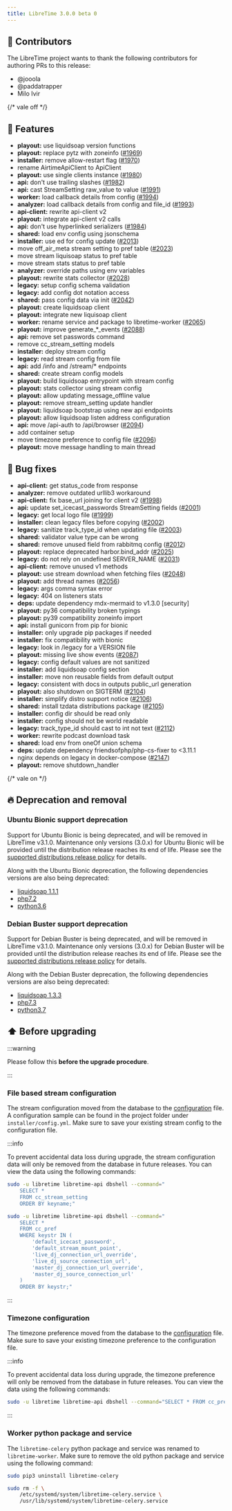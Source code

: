 ```yaml
---
title: LibreTime 3.0.0 beta 0
---
```



<ReleaseHead date="2022-09-16" version="3.0.0-beta.0" />

## :sparkling_heart: Contributors

The LibreTime project wants to thank the following contributors for authoring PRs to this release:

- @jooola
- @paddatrapper
- Milo Ivir

{/* vale off */}

## :rocket: Features

- **playout:** use liquidsoap version functions
- **playout:** replace pytz with zoneinfo ([#1969](https://github.com/libretime/libretime/issues/1969))
- **installer:** remove allow-restart flag ([#1970](https://github.com/libretime/libretime/issues/1970))
- rename AirtimeApiClient to ApiClient
- **playout:** use single clients instance ([#1980](https://github.com/libretime/libretime/issues/1980))
- **api:** don't use trailing slashes ([#1982](https://github.com/libretime/libretime/issues/1982))
- **api:** cast StreamSetting raw_value to value ([#1991](https://github.com/libretime/libretime/issues/1991))
- **worker:** load callback details from config ([#1994](https://github.com/libretime/libretime/issues/1994))
- **analyzer:** load callback details from config and file_id ([#1993](https://github.com/libretime/libretime/issues/1993))
- **api-client:** rewrite api-client v2
- **playout:** integrate api-client v2 calls
- **api:** don't use hyperlinked serializers ([#1984](https://github.com/libretime/libretime/issues/1984))
- **shared:** load env config using jsonschema
- **installer:** use ed for config update ([#2013](https://github.com/libretime/libretime/issues/2013))
- move off_air_meta stream setting to pref table ([#2023](https://github.com/libretime/libretime/issues/2023))
- move stream liquisoap status to pref table
- move stream stats status to pref table
- **analyzer:** override paths using env variables
- **playout:** rewrite stats collector ([#2028](https://github.com/libretime/libretime/issues/2028))
- **legacy:** setup config schema validation
- **legacy:** add config dot notation access
- **shared:** pass config data via init ([#2042](https://github.com/libretime/libretime/issues/2042))
- **playout:** create liquidsoap client
- **playout:** integrate new liquisoap client
- **worker:** rename service and package to libretime-worker ([#2065](https://github.com/libretime/libretime/issues/2065))
- **playout:** improve generate\_\*\_events ([#2088](https://github.com/libretime/libretime/issues/2088))
- **api:** remove set passwords command
- remove cc_stream_setting models
- **installer:** deploy stream config
- **legacy:** read stream config from file
- **api:** add /info and /stream/\* endpoints
- **shared:** create stream config models
- **playout:** build liquidsoap entrypoint with stream config
- **playout:** stats collector using stream config
- **playout:** allow updating message_offline value
- **playout:** remove stream_setting update handler
- **playout:** liquidsoap bootstrap using new api endpoints
- **playout:** allow liquidsoap listen address configuration
- **api:** move /api-auth to /api/browser ([#2094](https://github.com/libretime/libretime/issues/2094))
- add container setup
- move timezone preference to config file ([#2096](https://github.com/libretime/libretime/issues/2096))
- **playout:** move message handling to main thread

## :bug: Bug fixes

- **api-client:** get status_code from response
- **analyzer:** remove outdated urllib3 workaround
- **api-client:** fix base_url joining for client v2 ([#1998](https://github.com/libretime/libretime/issues/1998))
- **api:** update set_icecast_passwords StreamSetting fields ([#2001](https://github.com/libretime/libretime/issues/2001))
- **legacy:** get local logo file ([#1999](https://github.com/libretime/libretime/issues/1999))
- **installer:** clean legacy files before copying ([#2002](https://github.com/libretime/libretime/issues/2002))
- **legacy:** sanitize track_type_id when updating file ([#2003](https://github.com/libretime/libretime/issues/2003))
- **shared:** validator value type can be wrong
- **shared:** remove unused field from rabbitmq config ([#2012](https://github.com/libretime/libretime/issues/2012))
- **playout:** replace deprecated harbor.bind_addr ([#2025](https://github.com/libretime/libretime/issues/2025))
- **legacy:** do not rely on undefined SERVER_NAME ([#2031](https://github.com/libretime/libretime/issues/2031))
- **api-client:** remove unused v1 methods
- **playout:** use stream download when fetching files ([#2048](https://github.com/libretime/libretime/issues/2048))
- **playout:** add thread names ([#2056](https://github.com/libretime/libretime/issues/2056))
- **legacy:** args comma syntax error
- **legacy:** 404 on listeners stats
- **deps:** update dependency mdx-mermaid to v1.3.0 [security]
- **playout:** py36 compatibility broken typings
- **playout:** py39 compatibility zoneinfo import
- **api:** install gunicorn from pip for bionic
- **installer:** only upgrade pip packages if needed
- **installer:** fix compatibility with bionic
- **legacy:** look in /legacy for a VERSION file
- **playout:** missing live show events ([#2087](https://github.com/libretime/libretime/issues/2087))
- **legacy:** config default values are not sanitized
- **installer:** add liquidsoap config section
- **installer:** move non reusable fields from default output
- **legacy:** consistent with docs in outputs public_url generation
- **playout:** also shutdown on SIGTERM ([#2104](https://github.com/libretime/libretime/issues/2104))
- **installer:** simplify distro support notice ([#2106](https://github.com/libretime/libretime/issues/2106))
- **shared:** install tzdata distributions package ([#2105](https://github.com/libretime/libretime/issues/2105))
- **installer:** config dir should be read only
- **installer:** config should not be world readable
- **legacy:** track_type_id should cast to int not text ([#2112](https://github.com/libretime/libretime/issues/2112))
- **worker:** rewrite podcast download task
- **shared:** load env from oneOf union schema
- **deps:** update dependency friendsofphp/php-cs-fixer to \<3.11.1
- nginx depends on legacy in docker-compose ([#2147](https://github.com/libretime/libretime/issues/2147))
- **playout:** remove shutdown_handler

{/* vale on */}

## :fire: Deprecation and removal

### Ubuntu Bionic support deprecation

Support for Ubuntu Bionic is being deprecated, and will be removed in LibreTime v3.1.0. Maintenance only versions (3.0.x) for Ubuntu Bionic will be provided until the distribution release reaches its end of life. Please see the [supported distributions release policy](./README.md#distributions-releases-support) for details.

Along with the Ubuntu Bionic deprecation, the following dependencies versions are also being deprecated:

- [liquidsoap 1.1.1](https://packages.ubuntu.com/bionic/liquidsoap)
- [php7.2](https://packages.ubuntu.com/bionic/php7.2)
- [python3.6](https://packages.ubuntu.com/bionic/python3)

### Debian Buster support deprecation

Support for Debian Buster is being deprecated, and will be removed in LibreTime v3.1.0. Maintenance only versions (3.0.x) for Debian Buster will be provided until the distribution release reaches its end of life. Please see the [supported distributions release policy](./README.md#distributions-releases-support) for details.

Along with the Debian Buster deprecation, the following dependencies versions are also being deprecated:

- [liquidsoap 1.3.3](https://packages.debian.org/buster/liquidsoap)
- [php7.3](https://packages.debian.org/buster/php7.3)
- [python3.7](https://packages.debian.org/buster/python3)

## :arrow_up: Before upgrading

:::warning

Please follow this **before the upgrade procedure**.

:::

### File based stream configuration

The stream configuration moved from the database to the [configuration](../admin-manual/configuration.md#stream) file. A configuration sample can be found in the project folder under `installer/config.yml`. Make sure to save your existing stream config to the configuration file.

:::info

To prevent accidental data loss during upgrade, the stream configuration data will only be removed from the database in future releases. You can view the data using the following commands:

```bash
sudo -u libretime libretime-api dbshell --command="
    SELECT *
    FROM cc_stream_setting
    ORDER BY keyname;"

sudo -u libretime libretime-api dbshell --command="
    SELECT *
    FROM cc_pref
    WHERE keystr IN (
        'default_icecast_password',
        'default_stream_mount_point',
        'live_dj_connection_url_override',
        'live_dj_source_connection_url',
        'master_dj_connection_url_override',
        'master_dj_source_connection_url'
    )
    ORDER BY keystr;"
```

:::

### Timezone configuration

The timezone preference moved from the database to the [configuration](../admin-manual/configuration.md#general) file. Make sure to save your existing timezone preference to the configuration file.

:::info

To prevent accidental data loss during upgrade, the timezone preference will only be removed from the database in future releases. You can view the data using the following commands:

```bash
sudo -u libretime libretime-api dbshell --command="SELECT * FROM cc_pref WHERE keystr = 'timezone'";
```

:::

### Worker python package and service

The `libretime-celery` python package and service was renamed to `libretime-worker`. Make sure to remove the old python package and service using the following command:

```bash
sudo pip3 uninstall libretime-celery

sudo rm -f \
    /etc/systemd/system/libretime-celery.service \
    /usr/lib/systemd/system/libretime-celery.service
```
